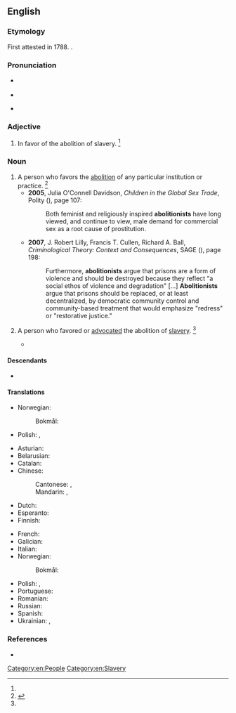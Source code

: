 ==English==

===Etymology===
First attested in 1788. {{suffix|en|abolition|ist}}.

===Pronunciation===
* {{a|UK}} {{IPA|en|/ˌæ.bə.ˈlɪʃ.n̩.ɪst/}}
* {{audio|en|LL-Q1860 (eng)-Vealhurl-abolitionist.wav|Audio (Southern England)}}
* {{a|US}} {{IPA|en|/ˌæ.bə.ˈlɪʃ.n̩.ɪst/|/ˌæ.bə.ˈlɪʃ.n̩.əst/}}

===Adjective===
{{en-adj}}

# {{lb|en|historical}} In favor of the abolition of slavery. {{defdate|since the late 18<sup>th</sup> century}}<ref name=SOED/>

===Noun===
{{en-noun}}

# A person who favors the [[abolition]] of any particular institution or practice. {{defdate|since the late 18<sup>th</sup> century}}<ref name=SOED>{{R:SOED5|page=6}}</ref>
#* '''2005''', Julia O'Connell Davidson, ''Children in the Global Sex Trade'', Polity ({{ISBN|9780745629278}}), page 107:
#*: Both feminist and religiously inspired '''abolitionists''' have long viewed, and continue to view, male demand for commercial sex as a root cause of prostitution.
#* '''2007''', J. Robert Lilly, Francis T. Cullen, Richard A. Ball, ''Criminological Theory: Context and Consequences'', SAGE ({{ISBN|9781412936323}}), page 198:
#*: Furthermore, '''abolitionists''' argue that prisons are a form of violence and should be destroyed because they reflect “a social ethos of violence and degradation" [...] '''Abolitionists''' argue that prisons should be replaced, or at least decentralized, by democratic community control and community-based treatment that would emphasize "redress" or "restorative justice."
# {{lb|en|historical|US}} A person who favored or [[advocate]]d the abolition of [[slavery]]. {{defdate|since the late 18<sup>th</sup> century}}<ref name=SOED/>
#* {{RQ:Douglass Bondage|chapter=3|passage=Among other slave notabilities of the plantation, was one called by everybody Uncle Isaac Copper. It is seldom that a slave gets a surname from anybody in Maryland; and so completely has the south shaped the manners of the north, in this respect, that even '''abolitionists''' make very little of the surname of a negro.}}

====Descendants====
* {{desc|nb|abolisjonist}}

====Translations====
{{trans-top|in favor of the abolition of slavery}}
{{trans-mid}}
* Norwegian:
*: Bokmål: {{t|nb|abolisjonistisk}}
* Polish: {{t+|pl|abolicjonista|m}}, {{t+|pl|abolicjonistka|f}}
{{trans-bottom}}

{{trans-top|person who favors the abolition}}
* Asturian: {{t|ast|abolicionista|m|f}}
* Belarusian: {{t|be|абаліцыяніст|m}}
* Catalan: {{t|ca|abolicionista|m|f}}
* Chinese:
*: Cantonese: {{t|yue|廢除主義者|tr=fai3 ceoi4 zyu2 ji6 ze2}}, {{t|yue|廢奴主義者|tr=fai3 nou4 zyu2 ji6 ze2}}
*: Mandarin: {{t|cmn|廢除主義者|sc=Hani|tr=fèichúzhǔyìzhě}}, {{t|cmn|廢奴主義者|tr=fèinúzhǔyìzhě}}
* Dutch: {{t+|nl|abolitionist|m}}
* Esperanto: {{t|eo|aboliciisto}}
* Finnish: {{t+|fi|abolitionisti}}
{{trans-mid}}
* French: {{t+|fr|abolitionniste|m|f}}
* Galician: {{t|gl|abolicionista|m|f}}
* Italian: {{t|it|abolizionista|m|f}}
* Norwegian:
*: Bokmål: {{t|nb|abolisjonist|m}}
* Polish: {{t+|pl|abolicjonista|m}}, {{t+|pl|abolicjonistka|f}}
* Portuguese: {{t+|pt|abolicionista|m|f}}
* Romanian: {{t+|ro|aboliționist}}
* Russian: {{t+|ru|аболиционист|m}}
* Spanish: {{t+|es|abolicionista|m|f}}
* Ukrainian: {{t+|uk|аболіціоніст|m}}, {{t|uk|аболіціоністка|f}}
{{trans-bottom}}

===References===
<references/>
* {{R:Webster 1913}}

[[Category:en:People]]
[[Category:en:Slavery]]